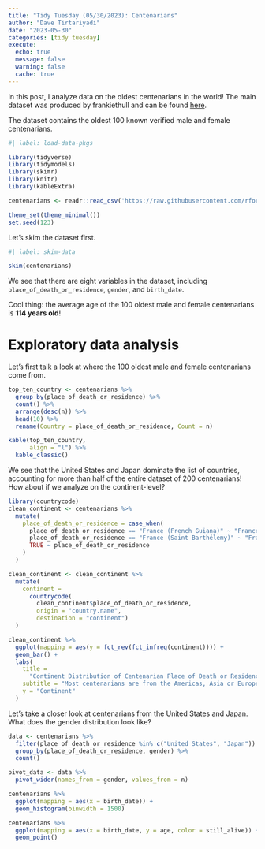 ```yaml
---
title: "Tidy Tuesday (05/30/2023): Centenarians"
author: "Dave Tirtariyadi"
date: "2023-05-30"
categories: [tidy tuesday]
execute: 
  echo: true
  message: false
  warning: false
  cache: true
---
```


In this post, I analyze data on the oldest centenarians in the world! The main dataset was produced by frankiethull and can be found [here](https://github.com/rfordatascience/tidytuesday/tree/master/data/2023/2023-05-30).

The dataset contains the oldest 100 known verified male and female centenarians.

```r
#| label: load-data-pkgs

library(tidyverse)
library(tidymodels)
library(skimr)
library(knitr)
library(kableExtra)

centenarians <- readr::read_csv('https://raw.githubusercontent.com/rfordatascience/tidytuesday/master/data/2023/2023-05-30/centenarians.csv')

theme_set(theme_minimal())
set.seed(123)
```

Let's skim the dataset first.

```r
#| label: skim-data

skim(centenarians)
```

We see that there are eight variables in the dataset, including `place_of_death_or_residence`, `gender`, and `birth_date`.

Cool thing: the average age of the 100 oldest male and female centenarians is **114 years old**!

# Exploratory data analysis

Let's first talk a look at where the 100 oldest male and female centenarians come from.

```r
top_ten_country <- centenarians %>% 
  group_by(place_of_death_or_residence) %>% 
  count() %>% 
  arrange(desc(n)) %>% 
  head(10) %>% 
  rename(Country = place_of_death_or_residence, Count = n)

kable(top_ten_country,
      align = "l") %>% 
  kable_classic()
```

We see that the United States and Japan dominate the list of countries, accounting for more than half of the entire dataset of 200 centenarians! How about if we analyze on the continent-level?

```r
library(countrycode)
clean_continent <- centenarians %>% 
  mutate(
    place_of_death_or_residence = case_when(
      place_of_death_or_residence == "France (French Guiana)" ~ "France",
      place_of_death_or_residence == "France (Saint Barthélemy)" ~ "France",
      TRUE ~ place_of_death_or_residence
    )
  )

clean_continent <- clean_continent %>% 
  mutate(
    continent = 
      countrycode(
        clean_continent$place_of_death_or_residence, 
        origin = "country.name", 
        destination = "continent")
  )

clean_continent %>% 
  ggplot(mapping = aes(y = fct_rev(fct_infreq(continent)))) + 
  geom_bar() +
  labs(
    title = 
      "Continent Distribution of Centenarian Place of Death or Residence",
    subtitle = "Most centenarians are from the Americas, Asia or Europe",
    y = "Continent"
  )
```

Let's take a closer look at centenarians from the United States and Japan. What does the gender distribution look like?

```r
data <- centenarians %>% 
  filter(place_of_death_or_residence %in% c("United States", "Japan")) %>% 
  group_by(place_of_death_or_residence, gender) %>% 
  count()

pivot_data <- data %>%
  pivot_wider(names_from = gender, values_from = n)
```


```r
centenarians %>% 
  ggplot(mapping = aes(x = birth_date)) +
  geom_histogram(binwidth = 1500)
```

```r
centenarians %>% 
  ggplot(mapping = aes(x = birth_date, y = age, color = still_alive)) +
  geom_point()
```
